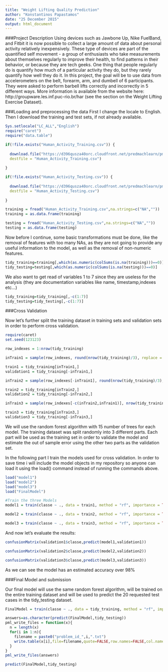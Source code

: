 ```yaml
---
title: "Weight Lifting Quality Prediction"
author: "Konstantinos Papastamos"
date: "25 December 2015"
output: html_document
---
```

###Project Description
Using devices such as Jawbone Up, Nike FuelBand, and Fitbit it is now possible to collect a large amount of data about personal activity relatively inexpensively. These type of devices are part of the quantified self movement - a group of enthusiasts who take measurements about themselves regularly to improve their health, to find patterns in their behavior, or because they are tech geeks. One thing that people regularly do is quantify how much of a particular activity they do, but they rarely quantify how well they do it. In this project, the goal will be to use data from accelerometers on the belt, forearm, arm, and dumbell of 6 participants. They were asked to perform barbell lifts correctly and incorrectly in 5 different ways. More information is available from the website here: http://groupware.les.inf.puc-rio.br/har (see the section on the Weight Lifting Exercise Dataset). 


###Loading and preprocessing the data
First I change the locale to English. Then I download the training and test sets, if not already available.
```r
Sys.setlocale("LC_ALL","English")
require("caret")
require("data.table")

if(!file.exists("Human_Activity_Training.csv")) {
  
  download.file("https://d396qusza40orc.cloudfront.net/predmachlearn/pml-training.csv",
  destfile = "Human_Activity_Training.csv")
  
}

if(!file.exists("Human_Activity_Testing.csv")) {
  
  download.file("https://d396qusza40orc.cloudfront.net/predmachlearn/pml-testing.csv",
  destfile = "Human_Activity_Testing.csv")
  
}

training = fread("Human_Activity_Training.csv",na.strings=c("NA",""))
training = as.data.frame(training)

testing = fread("Human_Activity_Testing.csv",na.strings=c("NA",""))
testing = as.data.frame(testing)
```

Now before I continue, some basic transformations must be done, like the removal of features with too many NAs, as they are not going to provide any useful information to the model, as well as the removal of non-numeric features.
```r
tidy_training=training[,which(as.numeric(colSums(is.na(training)))==0)]
tidy_testing=testing[,which(as.numeric(colSums(is.na(testing)))==0)]
```
We also want to get read of variables 1 to 7 since they are useless for the analysis (they are documentation variables like name, timestamp,indexes etc...)
```r
tidy_training=tidy_training[,-c(1:7)]
tidy_testing=tidy_testing[,-c(1:7)]
```

###Cross Validation

Now let's further split the training dataset in training sets and validation sets in order to perform cross validation.
```r
require(caret)
set.seed(123123)

row_indexes = 1:nrow(tidy_training)

inTrain1 = sample(row_indexes, round(nrow(tidy_training)/3), replace = FALSE)

train1 = tidy_training[inTrain1,]
validation1 = tidy_training[-inTrain1,]

inTrain2 = sample(row_indexes[-inTrain1], round(nrow(tidy_training)/3), replace = FALSE)

train2 = tidy_training[inTrain2,]
validation2 = tidy_training[-inTrain2,]

inTrain3 = sample(row_indexes[-c(inTrain2,inTrain1)], nrow(tidy_training)- 2*round(nrow(tidy_training)/3), replace = FALSE)

train3 = tidy_training[inTrain3,]
validation3 = tidy_training[-inTrain3,]

```
We will use the random forest algorithm with 15 number of trees for each model. The training dataset was split randomly into 3 different parts. Each part will be used as the training set in order to validate the model and estimate the out of sample error using the other two parts as the validation set.

In the following part I train the models used for cross validation. In order to save time i will include the model objects in my repository so anyone can load it using the load() command instead of running the commands above.
```r
load("model1")
load("model2")
load("model3")
load("FinalModel")
```
```r
#Train the three Models
model1 = train(classe ~ ., data = train1, method = "rf", importance = TRUE, ntrees = 15)

model2 = train(classe ~ ., data = train2, method = "rf", importance = TRUE, ntrees = 15)

model3 = train(classe ~ ., data = train3, method = "rf", importance = TRUE, ntrees = 15)
```
And now let's evaluate the results:
```r
confusionMatrix(validation1$classe,predict(model1,validation1))

confusionMatrix(validation2$classe,predict(model2,validation2))

confusionMatrix(validation3$classe,predict(model3,validation3))
```
As we can see the model has an estimated accuracy over 98% 

###Final Model and submission

Our final model will use the same random forest algorithm, will be trained on the entire training dataset and will be used to predict the 20 requested test cases in the tidy_testing dataset.
```r
FinalModel = train(classe ~ ., data = tidy_training, method = "rf", importance = TRUE, ntrees = 15)

answers=as.character(predict(FinalModel,tidy_testing))
pml_write_files = function(x){
  n = length(x)
  for(i in 1:n){
    filename = paste0("problem_id_",i,".txt")
    write.table(x[i],file=filename,quote=FALSE,row.names=FALSE,col.names=FALSE)
  }
}
pml_write_files(answers)
```
```r
predict(FinalModel,tidy_testing)
```
